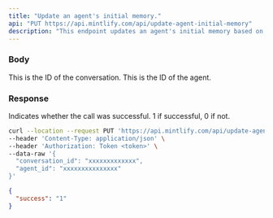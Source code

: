 ```yaml
---
title: "Update an agent's initial memory."
api: "PUT https://api.mintlify.com/api/update-agent-initial-memory"
description: "This endpoint updates an agent's initial memory based on a particular conversation."
---
```


### Body

<ParamField body="conversation_id" type="str">
  This is the ID of the conversation.
</ParamField>

<ParamField body="agent_id" type="str">
  This is the ID of the agent.
</ParamField>

### Response

<ResponseField name="success" type="number">
  Indicates whether the call was successful. 1 if successful, 0 if not.
</ResponseField>

<RequestExample>

```bash Example Request
curl --location --request PUT 'https://api.mintlify.com/api/update-agent-initial-memory' \
--header 'Content-Type: application/json' \
--header 'Authorization: Token <token>' \
--data-raw '{
  "conversation_id": "xxxxxxxxxxxxx",
  "agent_id": "xxxxxxxxxxxxxxx"
}'
```

</RequestExample>

<ResponseExample>

```json Response
{
  "success": "1"
}
```

</ResponseExample>
